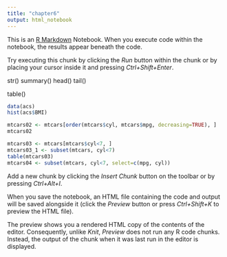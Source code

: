 ```yaml
---
title: "chapter6"
output: html_notebook
---
```


This is an [R Markdown](http://rmarkdown.rstudio.com) Notebook. When you execute code within the notebook, the results appear beneath the code. 

Try executing this chunk by clicking the *Run* button within the chunk or by placing your cursor inside it and pressing *Ctrl+Shift+Enter*. 

str()
summary()
head()
tail()

table()

```r
data(acs)
hist(acs$BMI)
```
```r
mtcars02 <- mtcars[order(mtcars$cyl, mtcars$mpg, decreasing=TRUE), ]
mtcars02
```

```r
mtcars03 <- mtcars[mtcars$cyl<7, ]
mtcars03_1 <- subset(mtcars, cyl<7)
table(mtcars03)
mtcars04 <- subset(mtcars, cyl<7, select=c(mpg, cyl))
```

Add a new chunk by clicking the *Insert Chunk* button on the toolbar or by pressing *Ctrl+Alt+I*.

When you save the notebook, an HTML file containing the code and output will be saved alongside it (click the *Preview* button or press *Ctrl+Shift+K* to preview the HTML file).

The preview shows you a rendered HTML copy of the contents of the editor. Consequently, unlike *Knit*, *Preview* does not run any R code chunks. Instead, the output of the chunk when it was last run in the editor is displayed.
